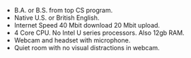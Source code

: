 - B.A. or B.S. from top CS program.
- Native U.S. or British English.
- Internet Speed 40 Mbit download 20 Mbit upload.
- 4 Core CPU. No Intel U series processors. Also 12gb RAM.
- Webcam and headset with microphone.
- Quiet room with no visual distractions in webcam.
